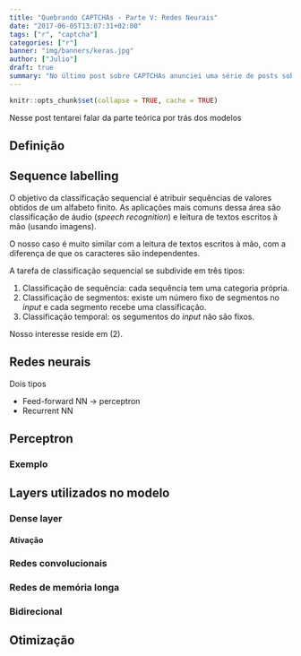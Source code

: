 ```yaml
---
title: "Quebrando CAPTCHAs - Parte V: Redes Neurais"
date: "2017-06-05T13:07:31+02:00"
tags: ["r", "captcha"]
categories: ["r"]
banner: "img/banners/keras.jpg"
author: ["Julio"]
draft: true
summary: "No último post sobre CAPTCHAs anunciei uma série de posts sobre CAPTCHAs. Uma da nossas iniciativas principais nesse tema é a criação do pacote decryptr, um framework completo para modelagem de CAPTCHAs. Hoje veremos como..."
---
```


```r
knitr::opts_chunk$set(collapse = TRUE, cache = TRUE)
```

Nesse post tentarei falar da parte teórica por trás dos modelos 

## Definição

## Sequence labelling

O objetivo da classificação sequencial é atribuir sequências de valores obtidos de um alfabeto finito. As aplicações mais comuns dessa área são classificação de áudio (*speech recognition*) e leitura de textos escritos à mão (usando imagens).

O nosso caso é muito similar com a leitura de textos escritos à mão, com a diferença de que os caracteres são independentes.

A tarefa de classificação sequencial se subdivide em três tipos:

1. Classificação de sequência: cada sequência tem uma categoria própria.
1. Classificação de segmentos: existe um número fixo de segmentos no *input* e cada segmento recebe uma classificação.
1. Classificação temporal: os segumentos do *input* não são fixos.

Nosso interesse reside em (2).

## Redes neurais

Dois tipos

- Feed-forward NN -> perceptron
- Recurrent NN

## Perceptron



### Exemplo

## Layers utilizados no modelo

### Dense layer

#### Ativação

### Redes convolucionais

### Redes de memória longa

### Bidirecional

## Otimização